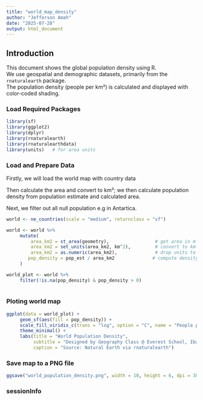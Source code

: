 ```yaml
---
title: "world_map_density"
author: "Jefferson Amah"
date: "2025-07-28"
output: html_document
---
```



## Introduction

This document shows the global population density using R.  
We use geospatial and demographic datasets, primarily from the `rnaturalearth` package.  
The population density (people per km²) is calculated and displayed with color-coded shading.

### Load Required Packages

```r
library(sf)
library(ggplot2)
library(dplyr)
library(rnaturalearth)
library(rnaturalearthdata)
library(units)   # for area units
```

### Load and Prepare Data

Firstly, we will load the world map with country data

Then calculate the area and convert to km²; we then calculate population density from population estimate and calculated area.

Next, we filter out all null population e.g in Antartica.

```r
world <- ne_countries(scale = "medium", returnclass = "sf")

world <- world %>%
     mutate(
         area_km2 = st_area(geometry),                 # get area in m²
         area_km2 = set_units(area_km2, km^2),         # convert to km²
         area_km2 = as.numeric(area_km2),              # drop units to numeric
        pop_density = pop_est / area_km2              # compute density
     )

world_plot <- world %>%
     filter(!is.na(pop_density) & pop_density > 0)
 
```

### Ploting world map

```r
ggplot(data = world_plot) +
     geom_sf(aes(fill = pop_density)) +
     scale_fill_viridis_c(trans = "log", option = "C", name = "People per km²") +
     theme_minimal() +
     labs(title = "World Population Density",
          subtitle = "Designed by Geography Class @ Everest School, Ibadan",
          caption = "Source: Natural Earth via rnaturalearth")
```

### Save map to a PNG file

```r
ggsave("world_population_density.png", width = 10, height = 6, dpi = 300)
```

### sessionInfo
